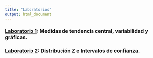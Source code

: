 ```yaml
---
title: "Laboratorios"
output: html_document
---
```



### [Laboratorio 1](https://didier-murillo.netlify.com/l1): Medidas de tendencia central, variabilidad y gráficas.

### [Laboratorio 2](https://didier-murillo.netlify.com/l2): Distribución Z e Intervalos de confianza.